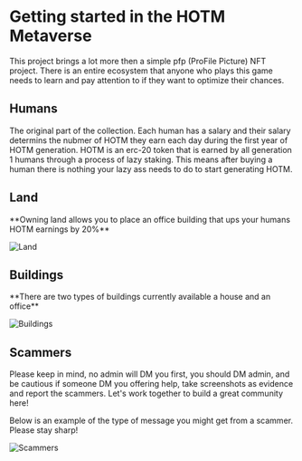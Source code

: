 
# Getting started in the HOTM Metaverse

This project brings a lot more then a simple pfp (ProFile Picture) NFT project. There is an entire ecosystem that anyone who plays this game needs to learn and pay attention to if they want to optimize their chances.

## Humans

The original part of the collection. Each human has a salary and their salary determins the nubmer of HOTM they earn each day during the first year of HOTM generation. 
HOTM is an erc-20 token that is earned by all generation 1 humans through a process of lazy staking. This means after buying a human there is nothing your lazy ass needs to do to start generating HOTM. 


## Land

<Callout type="warning" emoji="⚠️">
  **Owning land allows you to place an office building that ups your humans HOTM earnings by 20%** 
</Callout>

<Bleed>![Land](../../public/land1.png)</Bleed>

## Buildings

<Callout type="warning" emoji="⚠️">
  **There are two types of buildings currently available a house and an office**
</Callout>

<Bleed>![Buildings](../../public/placing-building2.png)</Bleed>


## Scammers

<Callout type="error" emoji="🚫">
 Please keep in mind, no admin will DM you first, you should DM admin, and be cautious if someone DM you offering help, take screenshots as evidence and report the scammers. Let's work together to build a great community here!
</Callout>

Below is an example of the type of message you might get from a scammer. Please stay sharp!

<Bleed>![Scammers](../../public/scammer1.png)</Bleed>
